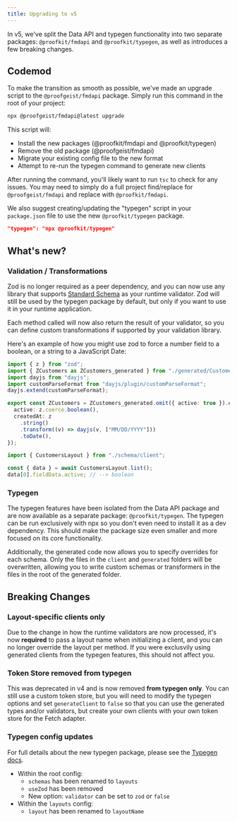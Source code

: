 ```yaml
---
title: Upgrading to v5
---
```



In v5, we've split the Data API and typegen functionality into two separate packages: `@proofkit/fmdapi` and `@proofkit/typegen`, as well as introduces a few breaking changes.

## Codemod

To make the transition as smooth as possible, we've made an upgrade script to the `@proofgeist/fmdapi`
package. Simply run this command in the root of your project:

```bash
npx @proofgeist/fmdapi@latest upgrade
```

This script will:

- Install the new packages (@proofkit/fmdapi and @proofkit/typegen)
- Remove the old package (@proofgeist/fmdapi)
- Migrate your existing config file to the new format
- Attempt to re-run the typegen command to generate new clients

After running the command, you'll likely want to run `tsc` to check for any issues. You may need to simply do a full project find/replace for `@proofgeist/fmdapi` and replace with `@proofkit/fmdapi`.

We also suggest creating/updating the "typegen" script in your `package.json` file to use the new `@proofkit/typegen` package.

```json
"typegen": "npx @proofkit/typegen"
```

## What's new?

### Validation / Transformations

Zod is no longer required as a peer dependency, and you can now use any library that supports [Standard Schema](https://standardschema.dev/) as your runtime validator. Zod will still be used by the typegen package by default, but only if you want to use it in your runtime application.

Each method called will now also return the result of your validator, so you can define custom transformations if supported by your validation library.

Here's an example of how you might use zod to force a number field to a boolean, or a string to a JavaScript Date:

```ts title="schema/Customers.ts"
import { z } from "zod";
import { ZCustomers as ZCustomers_generated } from "./generated/Customers";
import dayjs from "dayjs";
import customParseFormat from "dayjs/plugin/customParseFormat";
dayjs.extend(customParseFormat);

export const ZCustomers = ZCustomers_generated.omit({ active: true }).extend({
  active: z.coerce.boolean(),
  createdAt: z
    .string()
    .transform((v) => dayjs(v, ["MM/DD/YYYY"]))
    .toDate(),
});
```

```ts title="index.ts"
import { CustomersLayout } from "./schema/client";

const { data } = await CustomersLayout.list();
data[0].fieldData.active; // --> boolean
```

### Typegen

The typegen features have been isolated from the Data API package and are now available as a separate package: `@proofkit/typegen`. The typegen can be run exclusively with npx so you don't even need to install it as a dev dependency. This should make the package size even smaller and more focused on its core functionality.

Additionally, the generated code now allows you to specify overrides for each schema. Only the files in the `client` and `generated` folders will be overwritten, allowing you to write custom schemas or transformers in the files in the root of the generated folder.

## Breaking Changes

### Layout-specific clients only

Due to the change in how the runtime validators are now processed, it's now **required** to pass a layout name when initializing a client, and you can no longer override the layout per method. If you were exclusvily using generated clients from the typegen features, this should not affect you.

### Token Store removed from typegen

This was deprecated in v4 and is now removed **from typegen only**. You can still use a custom token store, but you will need to modify the typegen options and set `generateClient` to `false` so that you can use the generated types and/or validators, but create your own clients with your own token store for the Fetch adapter.

### Typegen config updates

For full details about the new typegen package, please see the [Typegen docs](/docs/typegen).

- Within the root config:
  - `schemas` has been renamed to `layouts`
  - `useZod` has been removed
  - New option: `validator` can be set to `zod` or `false`
- Within the `layouts` config:
  - `layout` has been renamed to `layoutName`
